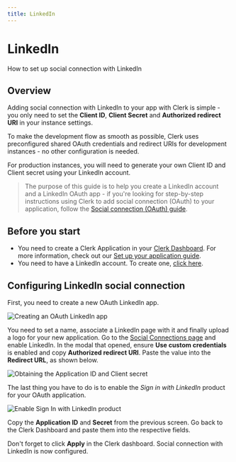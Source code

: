 ---
title: LinkedIn
---

# LinkedIn

How to set up social connection with LinkedIn

## Overview

Adding social connection with LinkedIn to your app with Clerk is simple - you only need to set the **Client ID**, **Client Secret** and **Authorized redirect URI** in your instance settings.

To make the development flow as smooth as possible, Clerk uses  preconfigured shared OAuth credentials and redirect URIs for development instances - no other configuration is needed.

For production instances, you will need to generate your own Client ID and Client secret using your LinkedIn account.

> The purpose of this guide is to help you create a LinkedIn account and a  LinkedIn OAuth app - if you're looking for step-by-step instructions  using Clerk to add social connection (OAuth) to your application, follow the [Social connection (OAuth) guide](https://clerk.com/docs/authentication/social-connections-oauth).

## Before you start

- You need to create a Clerk Application in your [Clerk Dashboard](https://dashboard.clerk.dev/). For more information, check out our [Set up your application guide](/get-started/setup-clerk).
- You need to have a LinkedIn account. To create one, [click here](https://developer.linkedin.com/).

## Configuring LinkedIn social connection

First, you need to create a new OAuth LinkedIn app.

![Creating an OAuth LinkedIn app](./linkedin/148540a6928a19c42d105d50c91bd4a61c1d3326-1096x978.png)

You need to set a name, associate a LinkedIn page with it and finally upload a logo for your new application. Go to the [Social Connections page](https://dashboard.clerk.dev/last-active?path=authentication/social) and enable LinkedIn. In the modal that opened, ensure **Use custom credentials** is enabled and copy **Authorized redirect URI**. Paste the value into the **Redirect URL**, as shown below.

![Obtaining the Application ID and Client secret](./linkedin/c3532a2089d98362370241bc43355e95035555da-1089x837.png)

The last thing you have to do is to enable the *Sign in with LinkedIn* product for your OAuth application.

![Enable Sign In with LinkedIn product](./linkedin/9b2aae3fa3612dd7ae3b982b2c5a7e1d41409d49-1064x765.png)

Copy the **Application ID** and **Secret** from the previous screen. Go back to the Clerk Dashboard and paste them into the respective fields.

Don't forget to click **Apply** in the Clerk dashboard. Social connection with LinkedIn is now configured.
